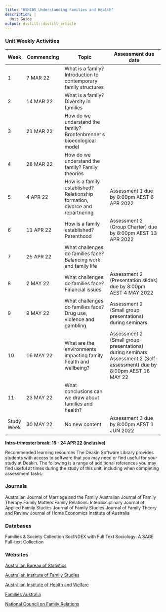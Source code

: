 ```yaml
---
title: "HSH105 Understanding Families and Health"
description: |
  Unit Guide
output: distill::distill_article
---
```


### Unit Weekly Activities

| Week | Commencing | Topic | Assessment due date |
| ---- | ---------- | ----- | ------------------- |
| 1 | 7 MAR 22 | What is a family? Introduction to contemporary family structures | |
| 2 | 14 MAR 22 | What is a family? Diversity in families | |
| 3 | 21 MAR 22 | How do we understand the family? Bronfenbrenner's bioecological model | |
| 4 | 28 MAR 22 | How do we understand the family? Family theories | |
| 5 | 4 APR 22 | How is a family established? Relationship formation, divorce and repartnering | Assessment 1 due by 8:00pm AEST 6 APR 2022 |
| 6 | 11 APR 22 | How is a family established? Parenthood | Assessment 2 (Group Charter) due by 8:00pm AEST 13 APR 2022 |
| 7 | 25 APR 22 | What challenges do families face? Balancing work and family life | |
| 8 | 2 MAY 22 | What challenges do families face? Financial issues | Assessment 2 (Presentation slides) due by 8:00pm AEST 4 MAY 2022 |
| 9 | 9 MAY 22 | What challenges do families face? Drug use, violence and gambling | Assessment 2 (Small group presentations) during seminars |
| 10 | 16 MAY 22 | What are the environments impacting family health and wellbeing? | Assessment 2 (Small group presentations) during seminars Assessment 2 (Self-assessment) due by 8:00pm AEST 18 MAY 22 |
| 11 | 23 MAY 22 | What conclusions can we draw about families and health? |
| Study Week | 30 MAY 22 | No new content | Assessment 3 due by 8:00pm AEST 1 JUN 2022 |

**Intra-trimester break: 15 - 24 APR 22 (inclusive)**

Recommended learning resources
The Deakin Software Library provides students with access to software that you may need or find useful for your study at Deakin.
The following is a range of additional references you may find useful at times during the study of this unit, including when completing assessment tasks:

### Journals

Australian Journal of Marriage and the Family
Australian Journal of Family Therapy
Family Matters
Family Relations: Interdisciplinary Journal of Applied Family Studies
Journal of Family Studies
Journal of Family Theory and Review
Journal of Home Economics Institute of Australia

### Databases

Families & Society Collection
SocINDEX with Full Text
Sociology: A SAGE Full-text Collection


### Websites

[Australian Bureau of Statistics](www.abs.gov.au/)

[Australian Institute of Family Studies](www.aifs.gov.au/)

[Australian Institute of Health and Welfare](www.aihw.gov.au/)

[Families Australia](www.familiesaustralia.org.au/)

[National Council on Family Relations](www.ncfr.org/)